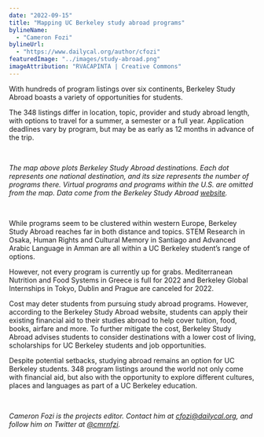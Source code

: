 ```yaml
---
date: "2022-09-15"
title: "Mapping UC Berkeley study abroad programs"
bylineName:
  - "Cameron Fozi"
bylineUrl:
  - "https://www.dailycal.org/author/cfozi"
featuredImage: "../images/study-abroad.png"
imageAttribution: "RVACAPINTA | Creative Commons"
---
```


With hundreds of program listings over six continents, Berkeley Study Abroad boasts a variety of opportunities for students.

The 348 listings differ in location, topic, provider and study abroad length, with options to travel for a summer, a semester or a full year. Application deadlines vary by program, but may be as early as 12 months in advance of the trip.

<br />

<StudyAbroadMap />

_The map above plots Berkeley Study Abroad destinations. Each dot represents one national destination, and its size represents the number of programs there. Virtual programs and programs within the U.S. are omitted from the map. Data come from the Berkeley Study Abroad [website](https://studyabroad.berkeley.edu/explore)._

<br />

While programs seem to be clustered within western Europe, Berkeley Study Abroad reaches far in both distance and topics. STEM Research in Osaka, Human Rights and Cultural Memory in Santiago and Advanced Arabic Language in Amman are all within a UC Berkeley student’s range of options.

However, not every program is currently up for grabs. Mediterranean Nutrition and Food Systems in Greece is full for 2022 and Berkeley Global Internships in Tokyo, Dublin and Prague are canceled for 2022.

Cost may deter students from pursuing study abroad programs. However, according to the Berkeley Study Abroad website, students can apply their existing financial aid to their studies abroad to help cover tuition, food, books, airfare and more. To further mitigate the cost, Berkeley Study Abroad advises students to consider destinations with a lower cost of living, scholarships for UC Berkeley students and job opportunities.

Despite potential setbacks, studying abroad remains an option for UC Berkeley students. 348 program listings around the world not only come with financial aid, but also with the opportunity to explore different cultures, places and languages as part of a UC Berkeley education.

<br />

_Cameron Fozi is the projects editor. Contact him at [cfozi@dailycal.org](mailto:cfozi@dailycal.org), and follow him on Twitter at [@cmrnfzi](https://twitter.com/cmrnfzi)._
